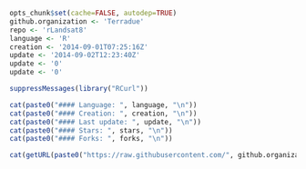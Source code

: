 ```r
opts_chunk$set(cache=FALSE, autodep=TRUE)
github.organization <- 'Terradue'
repo <- 'rLandsat8'
language <- 'R'
creation <- '2014-09-01T07:25:16Z'
update <- '2014-09-02T12:23:40Z'
update <- '0'
update <- '0'
```
```r

suppressMessages(library("RCurl"))

cat(paste0("#### Language: ", language, "\n"))
cat(paste0("#### Creation: ", creation, "\n"))
cat(paste0("#### Last update: ", update, "\n"))
cat(paste0("#### Stars: ", stars, "\n"))
cat(paste0("#### Forks: ", forks, "\n"))

cat(getURL(paste0("https://raw.githubusercontent.com/", github.organization, "/", repo, "/master/README.md")))
```

